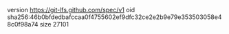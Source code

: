 version https://git-lfs.github.com/spec/v1
oid sha256:46b0bfdedbafccaa0f4755602ef9dfc32ce2e2b9e79e353503058e48c0f98a74
size 27101
